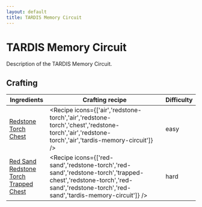 ```yaml
---
layout: default
title: TARDIS Memory Circuit
---
```



TARDIS Memory Circuit
===================

Description of the TARDIS Memory Circuit.

## Crafting

| Ingredients | Crafting recipe | Difficulty |
| ----------- | --------------- | ------------- |
| [Redstone Torch](https://minecraft.wiki/w/Redstone_Torch)<br/>[Chest](https://minecraft.wiki/w/Chest) | <Recipe icons={['air','redstone-torch','air','redstone-torch','chest','redstone-torch','air','redstone-torch','air','tardis-memory-circuit']} /> | easy |
| [Red Sand](https://minecraft.wiki/w/Red_Sand)<br/>[Redstone Torch](https://minecraft.wiki/w/Redstone_Torch)<br/>[Trapped Chest](https://minecraft.wiki/w/Trapped_Chest) | <Recipe icons={['red-sand','redstone-torch','red-sand','redstone-torch','trapped-chest','redstone-torch','red-sand','redstone-torch','red-sand','tardis-memory-circuit']} /> | hard |

